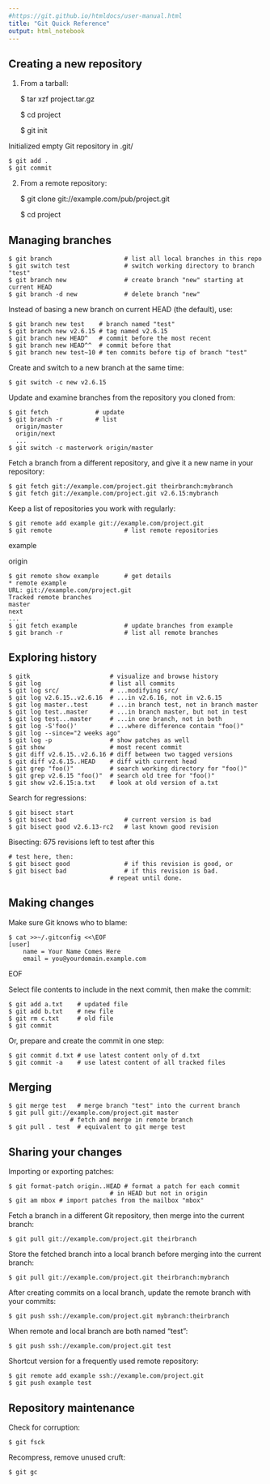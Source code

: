 ```yaml
---
#https://git.github.io/htmldocs/user-manual.html
title: "Git Quick Reference"
output: html_notebook
---
```


## Creating a new repository

1. From a tarball:

    $ tar xzf project.tar.gz
    
    $ cd project
    
    $ git init
    
Initialized empty Git repository in .git/

    $ git add .
    $ git commit
    
2. From a remote repository:

    $ git clone git://example.com/pub/project.git

    $ cd project
    
## Managing branches

    $ git branch                    # list all local branches in this repo
    $ git switch test               # switch working directory to branch "test"
    $ git branch new                # create branch "new" starting at current HEAD
    $ git branch -d new             # delete branch "new"
    
Instead of basing a new branch on current HEAD (the default), use:

    $ git branch new test    # branch named "test"
    $ git branch new v2.6.15 # tag named v2.6.15
    $ git branch new HEAD^   # commit before the most recent
    $ git branch new HEAD^^  # commit before that
    $ git branch new test~10 # ten commits before tip of branch "test"

Create and switch to a new branch at the same time:

    $ git switch -c new v2.6.15

Update and examine branches from the repository you cloned from:

    $ git fetch             # update
    $ git branch -r         # list
      origin/master
      origin/next
      ...
    $ git switch -c masterwork origin/master

Fetch a branch from a different repository, and give it a new name in your repository:

    $ git fetch git://example.com/project.git theirbranch:mybranch
    $ git fetch git://example.com/project.git v2.6.15:mybranch

Keep a list of repositories you work with regularly:

    $ git remote add example git://example.com/project.git
    $ git remote                    # list remote repositories

example

origin

    $ git remote show example       # get details
    * remote example
    URL: git://example.com/project.git
    Tracked remote branches
    master
    next
    ...
    $ git fetch example             # update branches from example
    $ git branch -r                 # list all remote branches

## Exploring history

    $ gitk                      # visualize and browse history
    $ git log                   # list all commits
    $ git log src/              # ...modifying src/
    $ git log v2.6.15..v2.6.16  # ...in v2.6.16, not in v2.6.15
    $ git log master..test      # ...in branch test, not in branch master
    $ git log test..master      # ...in branch master, but not in test
    $ git log test...master     # ...in one branch, not in both
    $ git log -S'foo()'         # ...where difference contain "foo()"
    $ git log --since="2 weeks ago"
    $ git log -p                # show patches as well
    $ git show                  # most recent commit
    $ git diff v2.6.15..v2.6.16 # diff between two tagged versions
    $ git diff v2.6.15..HEAD    # diff with current head
    $ git grep "foo()"          # search working directory for "foo()"
    $ git grep v2.6.15 "foo()"  # search old tree for "foo()"
    $ git show v2.6.15:a.txt    # look at old version of a.txt

Search for regressions:

    $ git bisect start
    $ git bisect bad                # current version is bad
    $ git bisect good v2.6.13-rc2   # last known good revision

Bisecting: 675 revisions left to test after this
    
    # test here, then:
    $ git bisect good               # if this revision is good, or
    $ git bisect bad                # if this revision is bad.
                                # repeat until done.

## Making changes

Make sure Git knows who to blame:

    $ cat >>~/.gitconfig <<\EOF
    [user]
        name = Your Name Comes Here
        email = you@yourdomain.example.com

EOF

Select file contents to include in the next commit, then make the commit:

    $ git add a.txt    # updated file
    $ git add b.txt    # new file
    $ git rm c.txt     # old file
    $ git commit

Or, prepare and create the commit in one step:

    $ git commit d.txt # use latest content only of d.txt
    $ git commit -a    # use latest content of all tracked files
    
## Merging

    $ git merge test   # merge branch "test" into the current branch
    $ git pull git://example.com/project.git master
                     # fetch and merge in remote branch
    $ git pull . test  # equivalent to git merge test
    
## Sharing your changes

Importing or exporting patches:

    $ git format-patch origin..HEAD # format a patch for each commit
                                # in HEAD but not in origin
    $ git am mbox # import patches from the mailbox "mbox"

Fetch a branch in a different Git repository, then merge into the current branch:

    $ git pull git://example.com/project.git theirbranch

Store the fetched branch into a local branch before merging into the current branch:

    $ git pull git://example.com/project.git theirbranch:mybranch

After creating commits on a local branch, update the remote branch with your commits:

    $ git push ssh://example.com/project.git mybranch:theirbranch

When remote and local branch are both named "test":

    $ git push ssh://example.com/project.git test

Shortcut version for a frequently used remote repository:

    $ git remote add example ssh://example.com/project.git
    $ git push example test

## Repository maintenance

Check for corruption:

    $ git fsck

Recompress, remove unused cruft:

    $ git gc


